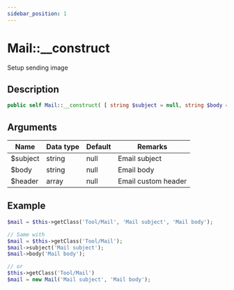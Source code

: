 ```yaml
---
sidebar_position: 1
---
```


# Mail::\_\_construct

Setup sending image

## Description

```php
public self Mail::__construct( [ string $subject = null, string $body = null, array $header = null ] )
```

## Arguments

| Name     | Data type | Default | Remarks             |
| -------- | --------- | ------- | ------------------- |
| $subject | string    | null    | Email subject       |
| $body    | string    | null    | Email body          |
| $header  | array     | null    | Email custom header |

## Example

```php title="Controller"
$mail = $this->getClass('Tool/Mail', 'Mail subject', 'Mail body');

// Same with
$mail = $this->getClass('Tool/Mail');
$mail->subject('Mail subject');
$mail->body('Mail body');

// or
$this->getClass('Tool/Mail')
$mail = new Mail('Mail subject', 'Mail body');
```
